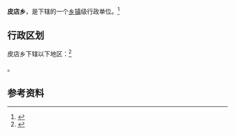 {{中国乡级行政区|41/17/24/212/000}}

'''皮店乡'''，是{{PRC admin/fullname|41/17/24/212/000|3}}下辖的一个[[乡镇|乡镇]]级行政单位。<ref>{{PRC admin/ref sgc|{{PRC admin/parent|41/17/24/212/000}}}}</ref>

== 行政区划 ==

皮店乡下辖以下地区：<ref>{{PRC admin/ref sgc|41/17/24/212/000}}</ref>

{{PRC admin/children|41/17/24/212/000}}。

== 参考资料 ==

{{reflist}}

{{行政区划小作品}}
{{PRC admin/navcat|41/17/24/212/000}}